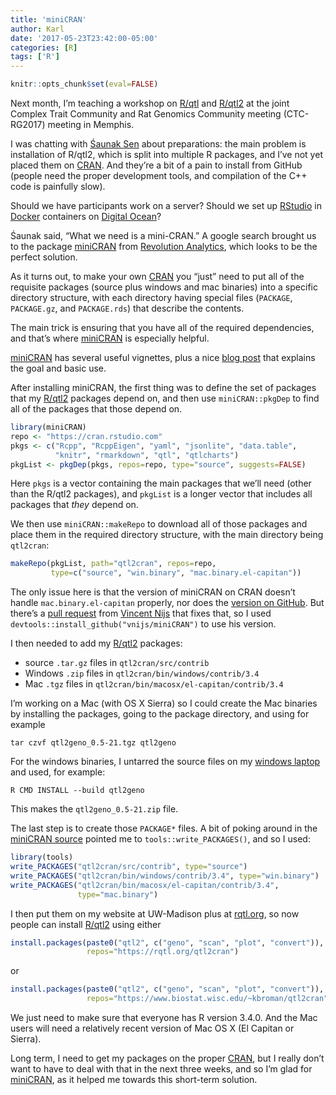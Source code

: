 ```yaml
---
title: 'miniCRAN'
author: Karl
date: '2017-05-23T23:42:00-05:00'
categories: [R]
tags: ['R']
---
```


```r
knitr::opts_chunk$set(eval=FALSE)
```

Next month, I'm teaching a workshop on [R/qtl](https://rqtl.org) and
[R/qtl2](https://kbroman.org/qtl2) at the
joint Complex Trait Community and Rat Genomics Community meeting
(CTC-RG2017) meeting in Memphis.

I was chatting with [&#346;aunak Sen](http://www.senresearch.org/)
about preparations: the main problem is installation of R/qtl2, which
is split into multiple R packages, and I've not yet placed them on
[CRAN](https://cran.r-project.org). And they're a bit of a pain to
install from GitHub (people need the proper development tools, and
compilation of the C++ code is painfully slow).

Should we have participants work on a server?
Should we set up [RStudio](https://rstudio.com) in
[Docker](https://www.docker.com/) containers on [Digital
Ocean](https://www.digitalocean.com)?

&#346;aunak said, "What we need is a mini-CRAN." A google search
brought us to the package
[miniCRAN](https://cran.r-project.org/package=miniCRAN)
from [Revolution Analytics](https://blog.revolutionanalytics.com/),
which looks to be the perfect solution.

As it turns out, to make your own
[CRAN](https://cran.r-project.org) you "just" need to put all of the
requisite packages (source plus windows and mac binaries) into a
specific directory structure, with each directory having special
files (`PACKAGE`, `PACKAGE.gz`, and `PACKAGE.rds`) that describe the
contents.

The main trick is ensuring that you have all of the required
dependencies, and that's where
[miniCRAN](https://cran.r-project.org/package=miniCRAN) is especially
helpful.

[miniCRAN](https://cran.r-project.org/package=miniCRAN) has several
useful vignettes, plus a nice [blog
post](https://blog.revolutionanalytics.com/2014/10/introducing-minicran.html)
that explains the goal and basic use.

After installing miniCRAN, the first thing was to define the set of
packages that my [R/qtl2](https://kbroman.org/qtl2) packages depend on,
and then use `miniCRAN::pkgDep` to find all of the packages that those
depend on.

```r
library(miniCRAN)
repo <- "https://cran.rstudio.com"
pkgs <- c("Rcpp", "RcppEigen", "yaml", "jsonlite", "data.table",
          "knitr", "rmarkdown", "qtl", "qtlcharts")
pkgList <- pkgDep(pkgs, repos=repo, type="source", suggests=FALSE)
```

Here `pkgs` is a vector containing the main packages that we'll need
(other than the R/qtl2 packages), and `pkgList` is a longer vector
that includes all packages that _they_ depend on.

We then use `miniCRAN::makeRepo` to download all of those packages and
place them in the required directory structure, with the main
directory being `qtl2cran`:

```r
makeRepo(pkgList, path="qtl2cran", repos=repo,
         type=c("source", "win.binary", "mac.binary.el-capitan"))
```

The only issue here is that the version of miniCRAN on CRAN doesn't
handle `mac.binary.el-capitan` properly, nor does the [version on
GitHub](https://github.com/revolutionAnalytics/miniCRAN). But there's
a [pull
request](https://github.com/RevolutionAnalytics/miniCRAN/pull/84) from
[Vincent Nijs](https://github.com/vnijs) that fixes that, so I used
`devtools::install_github("vnijs/miniCRAN")` to use his version.

I then needed to add my [R/qtl2](https://kbroman.org/qtl2) packages:

- source `.tar.gz` files in `qtl2cran/src/contrib`
- Windows `.zip` files in `qtl2cran/bin/windows/contrib/3.4`
- Mac `.tgz` files in `qtl2cran/bin/macosx/el-capitan/contrib/3.4`

I'm working on a Mac (with OS X Sierra) so I could create the Mac
binaries by installing the packages, going to the package directory,
and using for example

```
tar czvf qtl2geno_0.5-21.tgz qtl2geno
```

For the windows binaries, I untarred the source files on my [windows
laptop](https://twitter.com/kwbroman/status/540250068360916994) and
used, for example:

```
R CMD INSTALL --build qtl2geno
```

This makes the `qtl2geno_0.5-21.zip` file.

The last step is to create those `PACKAGE*` files. A bit of poking
around in the [miniCRAN
source](https://github.com/RevolutionAnalytics/miniCRAN) pointed me to
`tools::write_PACKAGES()`, and so I used:

```r
library(tools)
write_PACKAGES("qtl2cran/src/contrib", type="source")
write_PACKAGES("qtl2cran/bin/windows/contrib/3.4", type="win.binary")
write_PACKAGES("qtl2cran/bin/macosx/el-capitan/contrib/3.4",
               type="mac.binary")
```

I then put them on my website at UW-Madison plus at
[rqtl.org](https://rqtl.org), so now people can install
[R/qtl2](https://kbroman.org) using either

```r
install.packages(paste0("qtl2", c("geno", "scan", "plot", "convert")),
                 repos="https://rqtl.org/qtl2cran")
```

or

```r
install.packages(paste0("qtl2", c("geno", "scan", "plot", "convert")),
                 repos="https://www.biostat.wisc.edu/~kbroman/qtl2cran")
```

We just need to make sure that everyone has R version 3.4.0. And the
Mac users will need a relatively recent version of Mac OS X (El Capitan
or Sierra).

Long term, I need to get my packages on the proper
[CRAN](https://cran.r-project.org), but I really don't want to have to
deal with that in the next three weeks, and so I'm glad for
[miniCRAN](https://cran.r-project.org/package=miniCRAN), as it helped
me towards this short-term solution.

